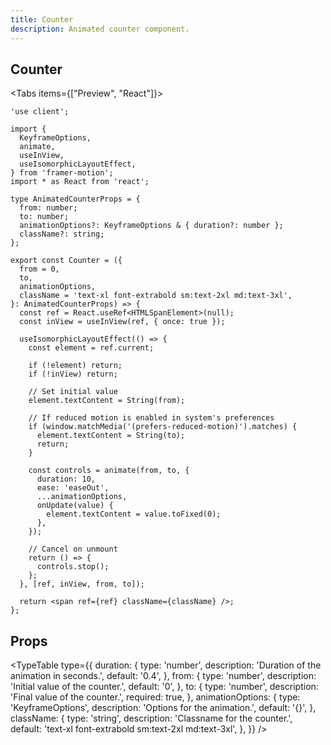 ```yaml
---
title: Counter
description: Animated counter component.
---
```




## Counter

<Tabs items={["Preview", "React"]}>
  <Tab value="Preview">
    <AnimationContainer className="border-none py-0 ">
    <div className="w-fit mx-auto">
      <Counter from={0} to={50} />
    </div>
    </AnimationContainer>
  </Tab>
  <Tab value="React">
```tsx title="counter.tsx"
'use client';

import {
  KeyframeOptions,
  animate,
  useInView,
  useIsomorphicLayoutEffect,
} from 'framer-motion';
import * as React from 'react';

type AnimatedCounterProps = {
  from: number;
  to: number;
  animationOptions?: KeyframeOptions & { duration?: number };
  className?: string;
};

export const Counter = ({
  from = 0,
  to,
  animationOptions,
  className = 'text-xl font-extrabold sm:text-2xl md:text-3xl',
}: AnimatedCounterProps) => {
  const ref = React.useRef<HTMLSpanElement>(null);
  const inView = useInView(ref, { once: true });

  useIsomorphicLayoutEffect(() => {
    const element = ref.current;

    if (!element) return;
    if (!inView) return;

    // Set initial value
    element.textContent = String(from);

    // If reduced motion is enabled in system's preferences
    if (window.matchMedia('(prefers-reduced-motion)').matches) {
      element.textContent = String(to);
      return;
    }

    const controls = animate(from, to, {
      duration: 10,
      ease: 'easeOut',
      ...animationOptions,
      onUpdate(value) {
        element.textContent = value.toFixed(0);
      },
    });

    // Cancel on unmount
    return () => {
      controls.stop();
    };
  }, [ref, inView, from, to]);

  return <span ref={ref} className={className} />;
};
```
  </Tab>
  </Tabs>

## Props

<TypeTable
  type={{
    duration: {
      type: 'number',
      description: 'Duration of the animation in seconds.',
      default: '0.4',
    },
    from: {
      type: 'number',
      description: 'Initial value of the counter.',
      default: '0',
    },
    to: {
      type: 'number',
      description: 'Final value of the counter.',
      required: true,
    },
    animationOptions: {
      type: 'KeyframeOptions',
      description: 'Options for the animation.',
      default: '{}',
    },
    className: {
      type: 'string',
      description: 'Classname for the counter.',
      default: 'text-xl font-extrabold sm:text-2xl md:text-3xl',
    },
  }}
/>
